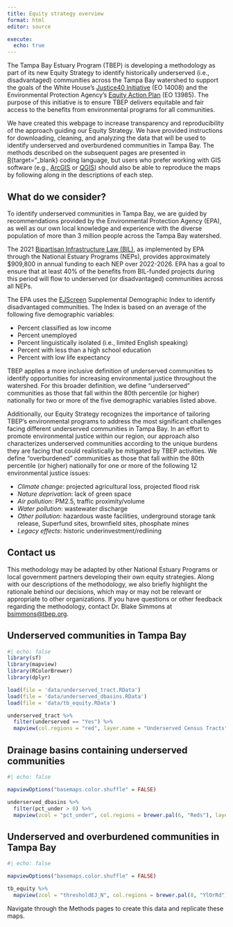 ```yaml
---
title: Equity strategy overview
format: html
editor: source

execute:
  echo: true
---
```


The Tampa Bay Estuary Program (TBEP) is developing a methodology as part of its new Equity Strategy to identify historically underserved (i.e., disadvantaged) communities across the Tampa Bay watershed to support the goals of the White House's [Justice40 Initiative](https://www.whitehouse.gov/environmentaljustice/justice40/){target="_blank"} (EO 14008) and the Environmental Protection Agency's [Equity Action Plan](https://www.epa.gov/environmentaljustice/equity-action-plan){target="_blank"} (EO 13985). The purpose of this initiative is to ensure TBEP delivers equitable and fair access to the benefits from environmental programs for all communities.

We have created this webpage to increase transparency and reproducibility of the approach guiding our Equity Strategy. We have provided instructions for downloading, cleaning, and analyzing the data that will be used to identify underserved and overburdened communities in Tampa Bay. The methods described on the subsequent pages are presented in [R](https://www.r-project.org/){target="_blank} coding language, but users who prefer working with GIS software (e.g., [ArcGIS](https://www.esri.com/en-us/arcgis/about-arcgis/overview){target="_blank"} or [QGIS](https://www.qgis.org/en/site/){target="_blank"}) should also be able to reproduce the maps by following along in the descriptions of each step.

## What do we consider?

To identify underserved communities in Tampa Bay, we are guided by recommendations provided by the Environmental Protection Agency (EPA), as well as our own local knowledge and experience with the diverse population of more than 3 million people across the Tampa Bay watershed.

The 2021 [Bipartisan Infrastructure Law (BIL)](https://www.govinfo.gov/content/pkg/PLAW-117publ58/pdf/PLAW-117publ58.pdf){target="_blank"}, as implemented by EPA through the National Estuary Programs (NEPs), provides approximately \$909,800 in annual funding to each NEP over 2022-2026. EPA has a goal to ensure that at least 40% of the benefits from BIL-funded projects during this period will flow to underserved (or disadvantaged) communities across all NEPs.

The EPA uses the [EJScreen](https://www.epa.gov/ejscreen){target="_blank"} Supplemental Demographic Index to identify disadvantaged communities. The Index is based on an average of the following five demographic variables:

-   Percent classified as low income
-   Percent unemployed
-   Percent linguistically isolated (i.e., limited English speaking)
-   Percent with less than a high school education
-   Percent with low life expectancy

TBEP applies a more inclusive definition of underserved communities to identify opportunities for increasing environmental justice throughout the watershed. For this broader definition, we define "underserved" communities as those that fall within the 80th percentile (or higher) nationally for two or more of the five demographic variables listed above.

Additionally, our Equity Strategy recognizes the importance of tailoring TBEP's environmental programs to address the most significant challenges facing different underserved communities in Tampa Bay. In an effort to promote environmental justice within our region, our approach also characterizes underserved communities according to the unique burdens they are facing that could realistically be mitigated by TBEP activities. We define "overburdened" communities as those that fall within the 80th percentile (or higher) nationally for one or more of the following 12 environmental justice issues:

-   *Climate change*: projected agricultural loss, projected flood risk
-   *Nature deprivation*: lack of green space
-   *Air pollution*: PM2.5, traffic proximity/volume
-   *Water pollution*: wastewater discharge
-   *Other pollution*: hazardous waste facilities, underground storage tank release, Superfund sites, brownfield sites, phosphate mines
-   *Legacy effects*: historic underinvestment/redlining

## Contact us

This methodology may be adapted by other National Estuary Programs or local government partners developing their own equity strategies. Along with our descriptions of the methodology, we also briefly highlight the rationale behind our decisions, which may or may not be relevant or appropriate to other organizations. If you have questions or other feedback regarding the methodology, contact Dr. Blake Simmons at [bsimmons\@tbep.org](mailto:bsimmons@tbep.org).

## Underserved communities in Tampa Bay

```r
#| echo: false
library(sf)
library(mapview)
library(RColorBrewer)
library(dplyr)

load(file = 'data/underserved_tract.RData')
load(file = 'data/underserved_dbasins.RData')
load(file = 'data/tb_equity.RData')

underserved_tract %>%
  filter(underserved == "Yes") %>%
  mapview(col.regions = "red", layer.name = "Underserved Census Tracts")
```

## Drainage basins containing underserved communities

```r
#| echo: false

mapviewOptions("basemaps.color.shuffle" = FALSE)

underserved_dbasins %>%
  filter(pct_under > 0) %>%
  mapview(zcol = "pct_under", col.regions = brewer.pal(6, "Reds"), layer.name = "Underserved Tracts (% of DB)", label = "WATERBODY_NAME")
```

## Underserved and overburdened communities in Tampa Bay

```r
#| echo: false

mapviewOptions("basemaps.color.shuffle" = FALSE)

tb_equity %>%
  mapview(zcol = "thresholdEJ_N", col.regions = brewer.pal(8, "YlOrRd"), layer.name = "No. of Burdens", label = "EJissues1")
```

Navigate through the Methods pages to create this data and replicate these maps.
